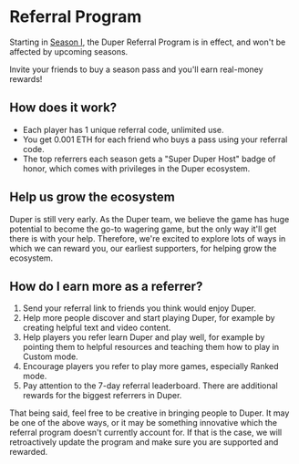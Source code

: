 # Referral Program

Starting in [Season I](/season-1), the Duper Referral Program is in effect, and won't be affected by upcoming seasons.

Invite your friends to buy a season pass and you'll earn real-money rewards!

## How does it work?

- Each player has 1 unique referral code, unlimited use.
- You get 0.001 ETH for each friend who buys a pass using your referral code.
- The top referrers each season gets a "Super Duper Host" badge of honor, which comes with privileges in the Duper ecosystem.

## Help us grow the ecosystem

Duper is still very early. As the Duper team, we believe the game has huge potential to become the go-to wagering game, but the only way it'll get there is with your help. Therefore, we're excited to explore lots of ways in which we can reward you, our earliest supporters, for helping grow the ecosystem.

## How do I earn more as a referrer?

1. Send your referral link to friends you think would enjoy Duper.
2. Help more people discover and start playing Duper, for example by creating helpful text and video content.
3. Help players you refer learn Duper and play well, for example by pointing them to helpful resources and teaching them how to play in Custom mode.
4. Encourage players you refer to play more games, especially Ranked mode.
5. Pay attention to the 7-day referral leaderboard. There are additional rewards for the biggest referrers in Duper.

That being said, feel free to be creative in bringing people to Duper. It may be one of the above ways, or it may be something innovative which the referral program doesn't currently account for. If that is the case, we will retroactively update the program and make sure you are supported and rewarded.
